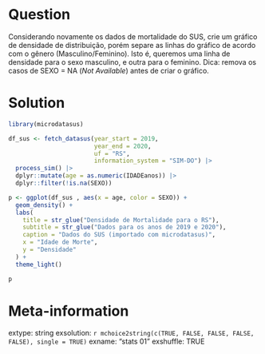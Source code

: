 ```r

```

Question
========

Considerando novamente os dados de mortalidade do SUS, crie um gráfico de densidade de distribuição, porém separe as linhas do gráfico de acordo com o gênero (Masculino/Feminino). Isto é, queremos uma linha de densidade para o sexo masculino, e outra para o feminino. Dica: remova os casos de SEXO = NA (_Not Available_) antes de criar o gráfico.

Solution
================

```r
library(microdatasus) 

df_sus <- fetch_datasus(year_start = 2019, 
                        year_end = 2020, 
                        uf = "RS", 
                        information_system = "SIM-DO") |>
  process_sim() |>
  dplyr::mutate(age = as.numeric(IDADEanos)) |>
  dplyr::filter(!is.na(SEXO))

p <- ggplot(df_sus , aes(x = age, color = SEXO)) + 
  geom_density() + 
  labs(
    title = str_glue("Densidade de Mortalidade para o RS"),
    subtitle = str_glue("Dados para os anos de 2019 e 2020"),
    caption = "Dados do SUS (importado com microdatasus)",
    x = "Idade de Morte",
    y = "Densidade"
  ) + 
  theme_light()

p
```



Meta-information
================
extype: string
exsolution: `r mchoice2string(c(TRUE, FALSE, FALSE, FALSE, FALSE), single = TRUE)`
exname: "stats 01"
exshuffle: TRUE

